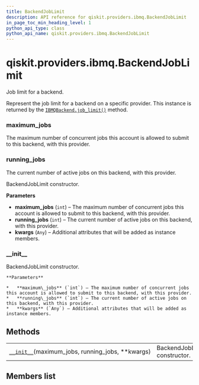 ```yaml
---
title: BackendJobLimit
description: API reference for qiskit.providers.ibmq.BackendJobLimit
in_page_toc_min_heading_level: 1
python_api_type: class
python_api_name: qiskit.providers.ibmq.BackendJobLimit
---
```


# qiskit.providers.ibmq.BackendJobLimit

<Class id="qiskit.providers.ibmq.BackendJobLimit" isDedicatedPage={true} github="https://github.com/qiskit/qiskit-ibmq-provider/tree/stable/0.15/qiskit/providers/ibmq/backendjoblimit.py" signature="BackendJobLimit(maximum_jobs, running_jobs, **kwargs)" modifiers="class">
  Job limit for a backend.

  Represent the job limit for a backend on a specific provider. This instance is returned by the [`IBMQBackend.job_limit()`](qiskit.providers.ibmq.IBMQBackend#job_limit "qiskit.providers.ibmq.IBMQBackend.job_limit") method.

  ### maximum\_jobs

  <Attribute id="qiskit.providers.ibmq.BackendJobLimit.maximum_jobs">
    The maximum number of concurrent jobs this account is allowed to submit to this backend, with this provider.
  </Attribute>

  ### running\_jobs

  <Attribute id="qiskit.providers.ibmq.BackendJobLimit.running_jobs">
    The current number of active jobs on this backend, with this provider.
  </Attribute>

  BackendJobLimit constructor.

  **Parameters**

  *   **maximum\_jobs** (`int`) – The maximum number of concurrent jobs this account is allowed to submit to this backend, with this provider.
  *   **running\_jobs** (`int`) – The current number of active jobs on this backend, with this provider.
  *   **kwargs** (`Any`) – Additional attributes that will be added as instance members.

  ### \_\_init\_\_

  <Function id="qiskit.providers.ibmq.BackendJobLimit.__init__" signature="__init__(maximum_jobs, running_jobs, **kwargs)">
    BackendJobLimit constructor.

    **Parameters**

    *   **maximum\_jobs** (`int`) – The maximum number of concurrent jobs this account is allowed to submit to this backend, with this provider.
    *   **running\_jobs** (`int`) – The current number of active jobs on this backend, with this provider.
    *   **kwargs** (`Any`) – Additional attributes that will be added as instance members.
  </Function>

  ## Methods

  |                                                                                                                                                          |                              |
  | -------------------------------------------------------------------------------------------------------------------------------------------------------- | ---------------------------- |
  | [`__init__`](#qiskit.providers.ibmq.BackendJobLimit.__init__ "qiskit.providers.ibmq.BackendJobLimit.__init__")(maximum\_jobs, running\_jobs, \*\*kwargs) | BackendJobLimit constructor. |

  ## Members list
</Class>

